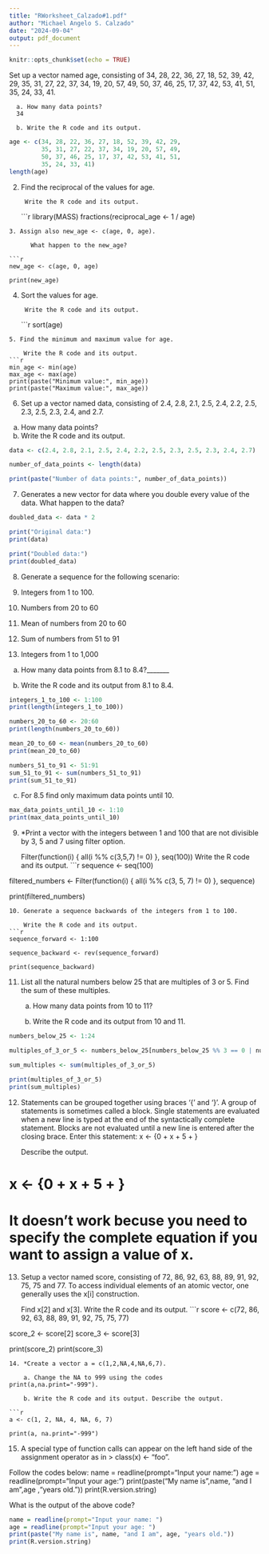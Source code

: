 ```yaml
---
title: "RWorksheet_Calzado#1.pdf"
author: "Michael Angelo S. Calzado"
date: "2024-09-04"
output: pdf_document
---
```


```r
knitr::opts_chunk$set(echo = TRUE)
```
Set up a vector named age, consisting of 34, 28, 22, 36, 27, 18, 52, 39, 42, 29, 35, 31, 27, 22, 37, 34, 19, 20, 57, 49, 50, 37, 46, 25, 17, 37, 42, 53, 41, 51, 35, 24, 33, 41.
      
      a. How many data points?
      34
   
      b. Write the R code and its output.
```r
age <- c(34, 28, 22, 36, 27, 18, 52, 39, 42, 29,
         35, 31, 27, 22, 37, 34, 19, 20, 57, 49, 
         50, 37, 46, 25, 17, 37, 42, 53, 41, 51, 
         35, 24, 33, 41)
length(age)
```
2. Find the reciprocal of the values for age.


        Write the R code and its output.
```r
library(MASS)
fractions(reciprocal_age <- 1 / age)

```
3. Assign also new_age <- c(age, 0, age).

      What happen to the new_age?

```r
new_age <- c(age, 0, age)

print(new_age)
```
4. Sort the values for age.

        Write the R code and its output.
```r
sort(age)

```
5. Find the minimum and maximum value for age.

    Write the R code and its output.
```r
min_age <- min(age)
max_age <- max(age)
print(paste("Minimum value:", min_age))
print(paste("Maximum value:", max_age))
```
6. Set up a vector named data, consisting of 2.4, 2.8, 2.1, 2.5, 2.4, 2.2, 2.5,
2.3, 2.5, 2.3, 2.4, and 2.7.
a. How many data points?
b. Write the R code and its output.

```r
data <- c(2.4, 2.8, 2.1, 2.5, 2.4, 2.2, 2.5, 2.3, 2.5, 2.3, 2.4, 2.7)

number_of_data_points <- length(data)

print(paste("Number of data points:", number_of_data_points))

```
7. Generates a new vector for data where you double every value of the data. 
What happen to the data?
```r
doubled_data <- data * 2

print("Original data:")
print(data)

print("Doubled data:")
print(doubled_data)

```
8. Generate a sequence for the following scenario:

1. Integers from 1 to 100.
2. Numbers from 20 to 60
3. Mean of numbers from 20 to 60
4. Sum of numbers from 51 to 91
5. Integers from 1 to 1,000

a. How many data points from 8.1 to 8.4?_______

b. Write the R code and its output from 8.1 to 8.4.
```r
integers_1_to_100 <- 1:100
print(length(integers_1_to_100))

numbers_20_to_60 <- 20:60
print(length(numbers_20_to_60))

mean_20_to_60 <- mean(numbers_20_to_60)
print(mean_20_to_60)

numbers_51_to_91 <- 51:91
sum_51_to_91 <- sum(numbers_51_to_91)
print(sum_51_to_91)
```
c. For 8.5 find only maximum data points until 10.
```r
max_data_points_until_10 <- 1:10
print(max_data_points_until_10)
```
9. *Print a vector with the integers between 1 and 100 that are not divisible by 3, 5 and 7 using filter option.

    Filter(function(i) { all(i %% c(3,5,7) != 0) }, seq(100))
    Write the R code and its output.
```r
sequence <- seq(100)

filtered_numbers <- Filter(function(i) { all(i %% c(3, 5, 7) != 0) }, sequence)

print(filtered_numbers)
```
10. Generate a sequence backwards of the integers from 1 to 100.

    Write the R code and its output.
```r
sequence_forward <- 1:100

sequence_backward <- rev(sequence_forward)

print(sequence_backward)
```
11. List all the natural numbers below 25 that are multiples of 3 or 5. Find the sum of these multiples.

    a. How many data points from 10 to 11?

    b. Write the R code and its output from 10 and 11.

```r
numbers_below_25 <- 1:24

multiples_of_3_or_5 <- numbers_below_25[numbers_below_25 %% 3 == 0 | numbers_below_25 %% 5 == 0]

sum_multiples <- sum(multiples_of_3_or_5)

print(multiples_of_3_or_5)
print(sum_multiples)       
```
12. Statements can be grouped together using braces ‘{’ and ‘}’. A group of statements is sometimes called a block. Single statements are evaluated when a new line is typed at the end of the syntactically complete statement. Blocks are not evaluated until a
new line is entered after the closing brace.
Enter this statement:
x <- {0 + x + 5 + }

    Describe the output.

# x <- {0 + x + 5 + }
# It doesn't work becuse you need to specify the complete equation if you want to assign a value of x.
13. Setup a vector named score, consisting of 72, 86, 92, 63, 88, 89, 91, 92, 75, 75 and 77. To access individual elements of an atomic vector, one generally uses the x[i] construction.

    Find x[2] and x[3]. Write the R code and its output.
```r
score <- c(72, 86, 92, 63, 88, 89, 91, 92, 75, 75, 77)

score_2 <- score[2]
score_3 <- score[3]

print(score_2)
print(score_3)
```
14. *Create a vector a = c(1,2,NA,4,NA,6,7).

    a. Change the NA to 999 using the codes               print(a,na.print="-999").

    b. Write the R code and its output. Describe the output.

```r
a <- c(1, 2, NA, 4, NA, 6, 7)

print(a, na.print="-999")
```
15. A special type of function calls can appear on the left hand side of the assignment operator as in > class(x) <- "foo".

  Follow the codes below:
  name = readline(prompt="Input your name: ")
  age = readline(prompt="Input your age: ")
  print(paste("My name is",name, "and I am",age ,"years old."))
  print(R.version.string)
  
What is the output of the above code?

```r
name = readline(prompt="Input your name: ")
age = readline(prompt="Input your age: ")
print(paste("My name is", name, "and I am", age, "years old."))
print(R.version.string)
```

